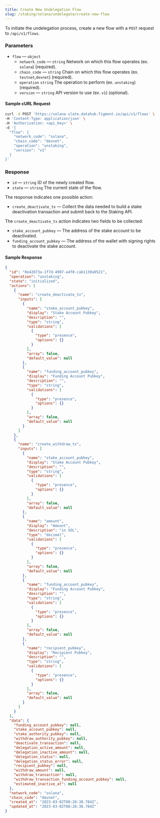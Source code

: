 ```yaml
---
title: Create New Undelegation Flow
slug: /staking/solana/undelegate/create-new-flow
---
```


To initiate the undelegation process, create a new flow with a `POST` request to `/api/v1/flows`.

### Parameters

- `flow` &mdash; `object`
  - `network_code` &mdash; `string` Network on which this flow operates (ex. `solana`) (required).
  - `chain_code` &mdash; `string` Chain on which this flow operates (ex. `testnet`,`devnet`) (required).
  - `operation` `string` The operation to perform (ex. `unstaking`) (required).
  - `version` &mdash; `string` API version to use (ex. `v1`) (optional).

#### Sample cURL Request

```bash {5-10}
curl -X POST 'https://solana-slate.datahub.figment.io/api/v1/flows' \
-H 'Content-Type: application/json' \
-H 'Authorization: <api_key>' \
-d '{
  "flow": {
    "network_code": "solana",
    "chain_code": "devnet",
    "operation": "unstaking",
    "version": "v1"
  }
}'
```

### Response

- `id` &mdash; `string` ID of the newly created flow.
- `state` &mdash; `string` The current state of the flow.

The response indicates one possible action:

- `create_deactivate_tx` &mdash; Collect the data needed to build a stake deactivation transaction and submit back to the Staking API.

The `create_deactivate_tx` action indicates two fields to be collected:

- `stake_account_pubkey` &mdash; The address of the stake account to be deactivated.
- `funding_account_pubkey` &mdash; The address of the wallet with signing rights to deactivate the stake account.

#### Sample Response

```json {3-4,7,10,24,40,43,57,71,85}
{
  "id": "0e42073a-1f7d-4997-a4f0-cab1130a9521",
  "operation": "unstaking",
  "state": "initialized",
  "actions": [
    {
      "name": "create_deactivate_tx",
      "inputs": [
        {
          "name": "stake_account_pubkey",
          "display": "Stake Account Pubkey",
          "description": "",
          "type": "string",
          "validations": [
            {
              "type": "presence",
              "options": {}
            }
          ],
          "array": false,
          "default_value": null
        },
        {
          "name": "funding_account_pubkey",
          "display": "Funding Account Pubkey",
          "description": "",
          "type": "string",
          "validations": [
            {
              "type": "presence",
              "options": {}
            }
          ],
          "array": false,
          "default_value": null
        }
      ]
    },
    {
      "name": "create_withdraw_tx",
      "inputs": [
        {
          "name": "stake_account_pubkey",
          "display": "Stake Account Pubkey",
          "description": "",
          "type": "string",
          "validations": [
            {
              "type": "presence",
              "options": {}
            }
          ],
          "array": false,
          "default_value": null
        },
        {
          "name": "amount",
          "display": "Amount",
          "description": "in SOL",
          "type": "decimal",
          "validations": [
            {
              "type": "presence",
              "options": {}
            }
          ],
          "array": false,
          "default_value": null
        },
        {
          "name": "funding_account_pubkey",
          "display": "Funding Account Pubkey",
          "description": "",
          "type": "string",
          "validations": [
            {
              "type": "presence",
              "options": {}
            }
          ],
          "array": false,
          "default_value": null
        },
        {
          "name": "recipient_pubkey",
          "display": "Recipient Pubkey",
          "description": "",
          "type": "string",
          "validations": [
            {
              "type": "presence",
              "options": {}
            }
          ],
          "array": false,
          "default_value": null
        }
      ]
    }
  ],
  "data": {
    "funding_account_pubkey": null,
    "stake_account_pubkey": null,
    "stake_authority_pubkey": null,
    "withdraw_authority_pubkey": null,
    "deactivate_transaction": null,
    "delegation_active_amount": null,
    "delegation_inactive_amount": null,
    "delegation_status": null,
    "delegation_status_error": null,
    "recipient_pubkey": null,
    "withdraw_amount": null,
    "withdraw_transaction": null,
    "withdraw_transaction_funding_account_pubkey": null,
    "estimated_inactive_at": null
  },
  "network_code": "solana",
  "chain_code": "devnet",
  "created_at": "2023-03-02T08:28:38.784Z",
  "updated_at": "2023-03-02T08:28:38.784Z"
}
```
